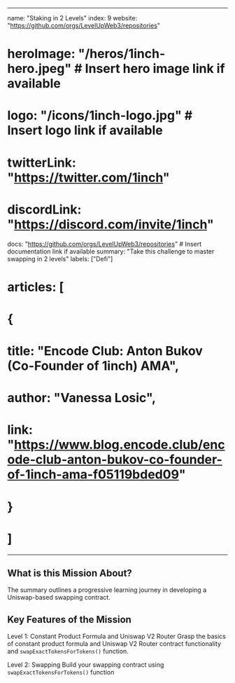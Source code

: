 
---
name: "Staking in 2 Levels"
index: 9
website: "https://github.com/orgs/LevelUpWeb3/repositories"
# heroImage: "/heros/1inch-hero.jpeg"  # Insert hero image link if available
# logo: "/icons/1inch-logo.jpg"        # Insert logo link if available
# twitterLink: "https://twitter.com/1inch"
# discordLink: "https://discord.com/invite/1inch"
docs: "https://github.com/orgs/LevelUpWeb3/repositories" # Insert documentation link if available
summary: "Take this challenge to master swapping in 2 levels"
labels: ["Defi"]
# articles: [
#   {
#     title: "Encode Club: Anton Bukov (Co-Founder of 1inch) AMA",
#     author: "Vanessa Losic",
#     link: "https://www.blog.encode.club/encode-club-anton-bukov-co-founder-of-1inch-ama-f05119bded09"
#   }
# ]
---

## What is this Mission About?

The summary outlines a progressive learning journey in developing a Uniswap-based swapping contract.

## Key Features of the Mission

Level 1: Constant Product Formula and Uniswap V2 Router
Grasp the basics of constant product formula and Uniswap V2 Router contract functionality and `swapExactTokensForTokens()` function.

Level 2: Swapping
Build your swapping contract using `swapExactTokensForTokens()` function